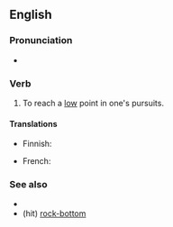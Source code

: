 ==English==

===Pronunciation===
* {{audio|en|en-au-hit the rocks.ogg|Audio (AU)}}

===Verb===
{{head|en|verb}}

# {{lb|en|idiomatic}} To reach a [[low]] point in one's pursuits.

====Translations====
{{trans-top|to be at a low point}}
* Finnish: {{t-needed|fi}}
{{trans-mid}}
* French: {{t+|fr|toucher le fond}}
{{trans-bottom}}

===See also===
* {{l|en|hit the rock}}
* (hit) [[rock-bottom]]